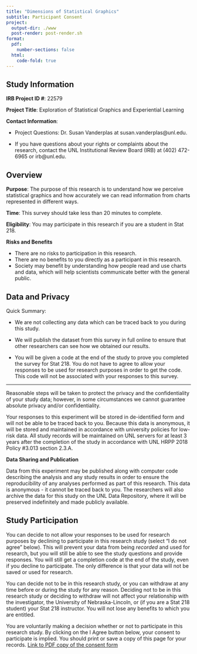 ```yaml
---
title: "Dimensions of Statistical Graphics"
subtitle: Participant Consent
project:
  output-dir: ./www
  post-render: post-render.sh
format: 
  pdf:
    number-sections: false
  html:
    code-fold: true
---
```


## Study Information

**IRB Project ID #**: 22579

**Project Title**: Exploration of Statistical Graphics and Experiential Learning

**Contact Information**:

- Project Questions: Dr. Susan Vanderplas at susan.vanderplas@unl.edu.

- If you have questions about your rights or complaints about the research, contact the UNL Institutional Review Board (IRB) at (402) 472-6965 or irb@unl.edu.


## Overview

**Purpose**: The purpose of this research is to understand how we perceive statistical graphics and how accurately we can read information from charts represented in different ways.

**Time**: This survey should take less than 20 minutes to complete.

**Eligibility**: You may participate in this research if you are a student in Stat 218.

**Risks and Benefits**

- There are no risks to participation in this research.
- There are no benefits to you directly as a participant in this research.
- Society may benefit by understanding how people read and use charts and data, which will help scientists communicate better with the general public.

## Data and Privacy

Quick Summary: 

- We are not collecting any data which can be traced back to you during this study.

- We will publish the dataset from this survey in full online to ensure that other researchers can see how we obtained our results.

- You will be given a code at the end of the study to prove you completed the survey for Stat 218. You do not have to agree to allow your responses to be used for research purposes in order to get the code. This code will not be associated with your responses to this survey.

--------

Reasonable steps will be taken to protect the privacy and the confidentiality of your study data; however, in some circumstances we cannot guarantee absolute privacy and/or confidentiality.

Your responses to this experiment will be stored in de-identified form and will not be able to be traced back to you. 
Because this data is anonymous, it will be stored and maintained in accordance with university policies for low-risk data.
All study records will be maintained on UNL servers for at least 3 years after the completion of the study in accordance with UNL HRPP 2018 Policy #3.013 section 2.3.A. 

**Data Sharing and Publication**

Data from this experiment may be published along with computer code describing the analysis and any study results in order to ensure the reproducibility of any analyses performed as part of this research. 
This data is anonymous - it cannot be traced back to you. 
The researchers will also archive the data for this study on the UNL Data Repository, where it will be preserved indefinitely and made publicly available.


## Study Participation

You can decide to not allow your responses to be used for research purposes by declining to participate in this research study (select "I do not agree" below). 
This will prevent your data from being *recorded* and used for research, but you will still be able to see the study questions and provide responses. 
You will still get a completion code at the end of the study, even if you decline to participate.
The only difference is that your data will not be saved or used for research.


You can decide not to be in this research study, or you can withdraw at any time before or during the study for any reason. 
Deciding not to be in this research study or deciding to withdraw will not affect your relationship with the investigator, the University of Nebraska-Lincoln, or (if you are a Stat 218 student) your Stat 218 instructor. 
You will not lose any benefits to which you are entitled.


You are voluntarily making a decision whether or not to participate in this research study. 
By clicking on the I Agree button below, your consent to participate is implied. 
You should print or save a copy of this page for your records. [Link to PDF copy of the consent form](external.ink?to=graphics-consent-218.pdf)